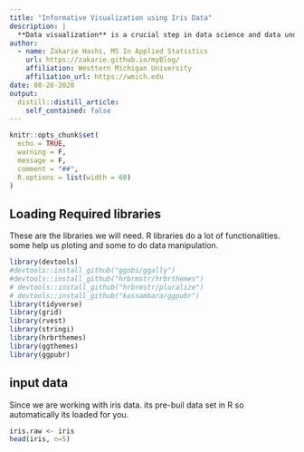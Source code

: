 ```yaml
---
title: "Informative Visualization using Iris Data"
description: |
  **Data visualization** is a crucial step in data science and data understanding. in this short article, I will demonstrate how powerful visualization can be in answersing some critical questions. 
author:
  - name: Zakarie Hashi, MS In Applied Statistics 
    url: https://zakarie.github.io/myBlog/
    affiliation: Westtern Michigan University
    affiliation_url: https://wmich.edu
date: 08-28-2020
output:
  distill::distill_article:
    self_contained: false
---
```


```r
knitr::opts_chunk$set(
  echo = TRUE,
  warning = F,
  message = F,
  comment = "##",
  R.options = list(width = 60)
)
```


## Loading Required libraries
These are the libraries we will need. R libraries do a lot of functionalities. some help us ploting and some to do data manipulation. 

```r
library(devtools)
#devtools::install_github("ggobi/ggally")
#devtools::install_github("hrbrmstr/hrbrthemes")
# devtools::install_github("hrbrmstr/pluralize")
# devtools::install_github("kassambara/ggpubr")
library(tidyverse)
library(grid)
library(rvest)
library(stringi)
library(hrbrthemes)
library(ggthemes)
library(ggpubr)
```


## input data
Since we are working with iris data. its pre-buil data set in R so automatically its loaded for you. 

```r
iris.raw <- iris
head(iris, n=5)
```

